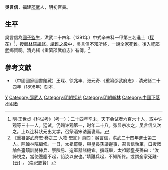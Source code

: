 '''吳言信'''，福建[[邵武|邵武]]人，明初官員。

== 生平 ==
吳言信為[[國子監|國子監]]生，洪武二十四年（1391年）中式辛未科一甲第三名進士（[[探花|探花]]）<ref>明·王世贞《科试考》（考一）：二十四年辛未，天下会试者六百六十人，取中许观等三十一人。廷试，仍赐许观第一，时年二十八。张显宗次之，吴言信又次之。上以连科状元出太学，召祭酒宋讷面褒焉。 </ref>，授[[翰林院|翰林院]][[編修|編修]]。[[靖難之役|靖難之役]]中，吳言信不知所終，一說全家死難。後入祀[[邵武|邵武]]鄉賢祠。清光緒《重纂邵武府志》有傳。<ref>《重纂邵武府志·卷之三·人物·忠節》頁四：吳言信，洪武二十四年進士第三人。除翰林院編修。一日，太祖罷朝，與皇長孫議邊事，召言信執筆，口授敕諭各臺鎮訓將練兵、察險易、造軍器諸機宜。撰既畢，太祖顧皇長孫曰：“汝諦視之，當使邊塵不起，詒汝以安也。”靖難兵起，不知所終。或謂全家死難-{云}-。（崇祀鄉賢）</ref>

==參考文獻==
{{reflist}}
*（中國國家圖書館藏）王琛、徐兆丰、张元奇.《重纂邵武府志》. 清光緒二十四年（1898年）刻本．

{{洪武二十四年辛未科殿試金榜}}

{{Authority control}}

{{DEFAULTSORT:Wu吳}}
[[Category:吳姓|Y]]
[[Category:邵武人|Category:邵武人]]
[[Category:明朝探花|Category:明朝探花]]
[[Category:明朝翰林|Category:明朝翰林]]
[[Category:中國下落不明者|Category:中國下落不明者]]


{{明朝人物小作品}}